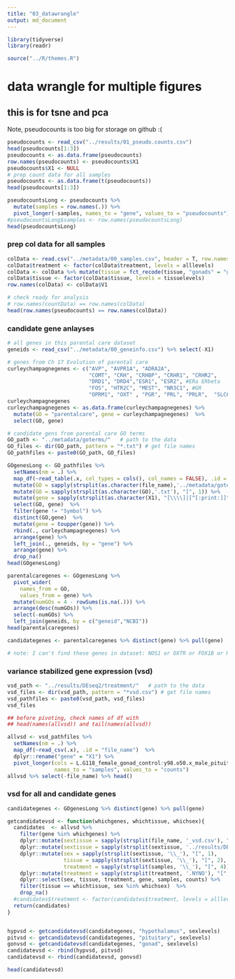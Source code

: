 ```yaml
---
title: "03_datawrangle"
output: md_document
---
```


```r
library(tidyverse)
library(readr)

source("../R/themes.R")
```


# data wrangle for multiple figures


## this is for tsne and pca

Note, pseudocounts is too big for storage on github :(

```r
pseudocounts <- read_csv("../results/01_pseudo.counts.csv")
head(pseudocounts[1:3])
pseudocounts <- as.data.frame(pseudocounts)
row.names(pseudocounts) <- pseudocounts$X1
pseudocounts$X1 <- NULL
# prep count data for all samples
pseudocounts <- as.data.frame(t(pseudocounts))
head(pseudocounts[1:3])

pseudocountsLong <- pseudocounts %>%
  mutate(samples = row.names(.)) %>%
  pivot_longer(-samples, names_to = "gene", values_to = "pseudocounts")
#pseudocountsLong$samples <- row.names(pseudocountsLong)
head(pseudocountsLong)
```


### prep col data for all samples

```r
colData <- read.csv("../metadata/00_samples.csv", header = T, row.names = 1)
colData$treatment <- factor(colData$treatment, levels = alllevels)
colData <- colData %>% mutate(tissue = fct_recode(tissue, "gonads" = "gonad"))
colData$tissue <- factor(colData$tissue, levels = tissuelevels)
row.names(colData) <- colData$V1

# check ready for analysis
# row.names(countData) == row.names(colData)
head(row.names(pseudocounts) == row.names(colData))
```


### candidate gene anlayses

```r
# all genes in this parental care dataset 
geneids <- read_csv("../metadata/00_geneinfo.csv") %>% select(-X1) 

# genes from Ch 17 Evolution of parental care
curleychampagnegenes <- c("AVP", "AVPR1A", "ADRA2A",    
                          "COMT", "CRH", "CRHBP", "CRHR1", "CRHR2", 
                          "DRD1", "DRD4","ESR1", "ESR2", #ERa ERbeta
                          "FOS", "HTR2C", "MEST", "NR3C1", #GR
                          "OPRM1", "OXT" , "PGR", "PRL", "PRLR",  "SLC6A4") #5HTT
curleychampagnegenes
curleychampagnegenes <- as.data.frame(curleychampagnegenes) %>%
  mutate(GO = "parentalcare", gene = curleychampagnegenes)  %>%
  select(GO, gene)

# candidate gens from parental care GO terms 
GO_path <- "../metadata/goterms/"   # path to the data
GO_files <- dir(GO_path, pattern = "*.txt") # get file names
GO_pathfiles <- paste0(GO_path, GO_files)

GOgenesLong <- GO_pathfiles %>%
  setNames(nm = .) %>% 
  map_df(~read_table(.x, col_types = cols(), col_names = FALSE), .id = "file_name") %>% 
  mutate(GO = sapply(strsplit(as.character(file_name),'../metadata/goterms/'), "[", 2)) %>% 
  mutate(GO = sapply(strsplit(as.character(GO),'.txt'), "[", 1)) %>% 
  mutate(gene = sapply(strsplit(as.character(X1), "[\\\\]|[^[:print:]]" ), "[", 2)) %>% 
  select(GO, gene)  %>%
  filter(gene != "Symbol") %>%
  distinct(GO,gene)  %>%
  mutate(gene = toupper(gene)) %>%
  rbind(., curleychampagnegenes) %>%
  arrange(gene) %>%
  left_join(., geneids, by = "gene") %>%
  arrange(gene) %>%
  drop_na() 
head(GOgenesLong)

parentalcaregenes <- GOgenesLong %>% 
  pivot_wider(
    names_from = GO,
    values_from = gene) %>%
  mutate(numGOs = 4 - rowSums(is.na(.))) %>%
  arrange(desc(numGOs)) %>%
  select(-numGOs) %>%
  left_join(geneids, by = c("geneid","NCBI"))
head(parentalcaregenes)

candidategenes <- parentalcaregenes %>% distinct(gene) %>% pull(gene)

# note: I can't find these genes in dataset: NOS1 or OXTR or FOX1B or HTR5A

```


### variance stabilized gene expression  (vsd) 

```r
vsd_path <- "../results/DEseq2/treatment/"   # path to the data
vsd_files <- dir(vsd_path, pattern = "*vsd.csv") # get file names
vsd_pathfiles <- paste0(vsd_path, vsd_files)
vsd_files

## before pivoting, check names of df with
## head(names(allvsd)) and tail(names(allvsd))

allvsd <- vsd_pathfiles %>%
  setNames(nm = .) %>% 
  map_df(~read_csv(.x), .id = "file_name")  %>% 
  dplyr::rename("gene" = "X1") %>% 
  pivot_longer(cols = L.G118_female_gonad_control:y98.o50.x_male_pituitary_inc.d3, 
               names_to = "samples", values_to = "counts") 
allvsd %>% select(-file_name) %>% head()
```





### vsd for all and candidate genes


```r
candidategenes <- GOgenesLong %>% distinct(gene) %>% pull(gene)

getcandidatevsd <- function(whichgenes, whichtissue, whichsex){
  candidates  <- allvsd %>%
    filter(gene %in% whichgenes) %>%
    dplyr::mutate(sextissue = sapply(strsplit(file_name, '_vsd.csv'), "[", 1)) %>%
    dplyr::mutate(sextissue = sapply(strsplit(sextissue, '../results/DEseq2/treatment/'), "[", 2)) %>%
    dplyr::mutate(sex = sapply(strsplit(sextissue, '\\_'), "[", 1),
                  tissue = sapply(strsplit(sextissue, '\\_'), "[", 2),
                  treatment = sapply(strsplit(samples, '\\_'), "[", 4)) %>%
    dplyr::mutate(treatment = sapply(strsplit(treatment, '.NYNO'), "[", 1)) %>%
    dplyr::select(sex, tissue, treatment, gene, samples, counts) %>%
    filter(tissue == whichtissue, sex %in% whichsex)  %>%
    drop_na()
  #candidates$treatment <- factor(candidates$treatment, levels = alllevels)
  return(candidates)
}


hypvsd <- getcandidatevsd(candidategenes, "hypothalamus", sexlevels)
pitvsd <- getcandidatevsd(candidategenes, "pituitary", sexlevels)
gonvsd <- getcandidatevsd(candidategenes, "gonad", sexlevels)
candidatevsd <- rbind(hypvsd, pitvsd)
candidatevsd <- rbind(candidatevsd, gonvsd)

head(candidatevsd)
```


